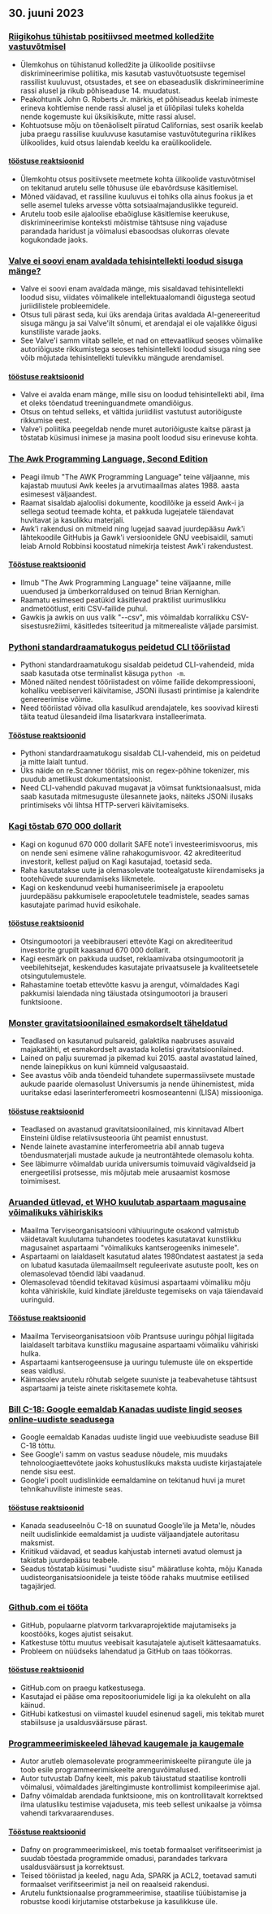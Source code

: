 

<CallToAction />

<Steps>

## 30. juuni 2023

### [Riigikohus tühistab positiivsed meetmed kolledžite vastuvõtmisel](https://www.latimes.com/politics/story/2023-06-29/supreme-court-strikes-down-affirmative-action-in-college-admissions)

- Ülemkohus on tühistanud kolledžite ja ülikoolide positiivse diskrimineerimise poliitika, mis kasutab vastuvõtuotsuste tegemisel rassilist kuuluvust, otsustades, et see on ebaseaduslik diskrimineerimine rassi alusel ja rikub põhiseaduse 14. muudatust.
- Peakohtunik John G. Roberts Jr. märkis, et põhiseadus keelab inimeste erineva kohtlemise nende rassi alusel ja et üliõpilasi tuleks kohelda nende kogemuste kui üksikisikute, mitte rassi alusel.
- Kohtuotsuse mõju on tõenäoliselt piiratud Californias, sest osariik keelab juba praegu rassilise kuuluvuse kasutamise vastuvõtutegurina riiklikes ülikoolides, kuid otsus laiendab keeldu ka eraülikoolidele.

#### [tööstuse reaktsioonid](http://news.ycombinator.com/item?id=36520658)

- Ülemkohtu otsus positiivsete meetmete kohta ülikoolide vastuvõtmisel on tekitanud arutelu selle tõhususe üle ebavõrdsuse käsitlemisel.
- Mõned väidavad, et rassiline kuuluvus ei tohiks olla ainus fookus ja et selle asemel tuleks arvesse võtta sotsiaalmajanduslikke tegureid.
- Arutelu toob esile ajaloolise ebaõigluse käsitlemise keerukuse, diskrimineerimise konteksti mõistmise tähtsuse ning vajaduse parandada haridust ja võimalusi ebasoodsas olukorras olevate kogukondade jaoks.

### [Valve ei soovi enam avaldada tehisintellekti loodud sisuga mänge?](https://old.reddit.com/r/aigamedev/comments/142j3yt/valve_is_not_willing_to_publish_games_with_ai/)

- Valve ei soovi enam avaldada mänge, mis sisaldavad tehisintellekti loodud sisu, viidates võimalikele intellektuaalomandi õigustega seotud juriidilistele probleemidele.
- Otsus tuli pärast seda, kui üks arendaja üritas avaldada AI-genereeritud sisuga mängu ja sai Valve'ilt sõnumi, et arendajal ei ole vajalikke õigusi kunstiliste varade jaoks.
- See Valve'i samm viitab sellele, et nad on ettevaatlikud seoses võimalike autoriõiguste rikkumistega seoses tehisintellekti loodud sisuga ning see võib mõjutada tehisintellekti tulevikku mängude arendamisel.

#### [tööstuse reaktsioonid](http://news.ycombinator.com/item?id=36522665)

- Valve ei avalda enam mänge, mille sisu on loodud tehisintellekti abil, ilma et oleks tõendatud treeninguandmete omandiõigus.
- Otsus on tehtud selleks, et vältida juriidilist vastutust autoriõiguste rikkumise eest.
- Valve'i poliitika peegeldab nende muret autoriõiguste kaitse pärast ja tõstatab küsimusi inimese ja masina poolt loodud sisu erinevuse kohta.

### [The Awk Programming Language, Second Edition](https://awk.dev/)

- Peagi ilmub "The AWK Programming Language" teine väljaanne, mis kajastab muutusi Awk keeles ja arvutimaailmas alates 1988. aasta esimesest väljaandest.
- Raamat sisaldab ajaloolisi dokumente, koodilõike ja esseid Awk-i ja sellega seotud teemade kohta, et pakkuda lugejatele täiendavat huvitavat ja kasulikku materjali.
- Awk'i rakendusi on mitmeid ning lugejad saavad juurdepääsu Awk'i lähtekoodile GitHubis ja Gawk'i versioonidele GNU veebisaidil, samuti leiab Arnold Robbinsi koostatud nimekirja teistest Awk'i rakendustest.

#### [Tööstuse reaktsioonid](http://news.ycombinator.com/item?id=36517525)

- Ilmub "The Awk Programming Language" teine väljaanne, mille uuendused ja ümberkorraldused on teinud Brian Kernighan.
- Raamatu esimesed peatükid käsitlevad praktilist uurimuslikku andmetöötlust, eriti CSV-failide puhul.
- Gawkis ja awkis on uus valik "--csv", mis võimaldab korralikku CSV-sisestusrežiimi, käsitledes tsiteeritud ja mitmerealiste väljade parsimist.

### [Pythoni standardraamatukogus peidetud CLI tööriistad](https://til.simonwillison.net/python/stdlib-cli-tools)

- Pythoni standardraamatukogu sisaldab peidetud CLI-vahendeid, mida saab kasutada otse terminalist käsuga `python -m`.
- Mõned näited nendest tööriistadest on võime failide dekompressiooni, kohaliku veebiserveri käivitamise, JSONi ilusasti printimise ja kalendrite genereerimise võime.
- Need tööriistad võivad olla kasulikud arendajatele, kes soovivad kiiresti täita teatud ülesandeid ilma lisatarkvara installeerimata.

#### [Tööstuse reaktsioonid](http://news.ycombinator.com/item?id=36515531)

- Pythoni standardraamatukogu sisaldab CLI-vahendeid, mis on peidetud ja mitte laialt tuntud.
- Üks näide on re.Scanner tööriist, mis on regex-põhine tokenizer, mis puudub ametlikust dokumentatsioonist.
- Need CLI-vahendid pakuvad mugavat ja võimsat funktsionaalsust, mida saab kasutada mitmesuguste ülesannete jaoks, näiteks JSONi ilusaks printimiseks või lihtsa HTTP-serveri käivitamiseks.

### [Kagi tõstab 670 000 dollarit](https://blog.kagi.com/safe-round)

- Kagi on kogunud 670 000 dollarit SAFE note'i investeerimisvoorus, mis on nende seni esimene väline rahakogumisvoor. 42 akrediteeritud investorit, kellest paljud on Kagi kasutajad, toetasid seda.
- Raha kasutatakse uute ja olemasolevate tootealgatuste kiirendamiseks ja tootehüvede suurendamiseks liikmetele.
- Kagi on keskendunud veebi humaniseerimisele ja erapooletu juurdepääsu pakkumisele erapooletutele teadmistele, seades samas kasutajate parimad huvid esikohale.

#### [tööstuse reaktsioonid](http://news.ycombinator.com/item?id=36517149)

- Otsingumootori ja veebibrauseri ettevõte Kagi on akrediteeritud investorite grupilt kaasanud 670 000 dollarit.
- Kagi eesmärk on pakkuda uudset, reklaamivaba otsingumootorit ja veebilehitsejat, keskendudes kasutajate privaatsusele ja kvaliteetsetele otsingutulemustele.
- Rahastamine toetab ettevõtte kasvu ja arengut, võimaldades Kagi pakkumisi laiendada ning täiustada otsingumootori ja brauseri funktsioone.

### [Monster gravitatsioonilained esmakordselt täheldatud](https://www.nature.com/articles/d41586-023-02167-7)

- Teadlased on kasutanud pulsareid, galaktika naabruses asuvaid majakatähti, et esmakordselt avastada koletisi gravitatsioonilained.
- Lained on palju suuremad ja pikemad kui 2015. aastal avastatud lained, nende lainepikkus on kuni kümneid valgusaastaid.
- See avastus võib anda tõendeid tuhandete supermassiivsete mustade aukude paaride olemasolust Universumis ja nende ühinemistest, mida uuritakse edasi laserinterferomeetri kosmoseantenni (LISA) missiooniga.

#### [tööstuse reaktsioonid](http://news.ycombinator.com/item?id=36520925)

- Teadlased on avastanud gravitatsioonilained, mis kinnitavad Albert Einsteini üldise relatiivsusteooria üht peamist ennustust.
- Nende lainete avastamine interferomeetria abil annab tugeva tõendusmaterjali mustade aukude ja neutrontähtede olemasolu kohta.
- See läbimurre võimaldab uurida universumis toimuvaid vägivaldseid ja energeetilisi protsesse, mis mõjutab meie arusaamist kosmose toimimisest.

### [Aruanded ütlevad, et WHO kuulutab aspartaam magusaine võimalikuks vähiriskiks](https://www.theguardian.com/society/2023/jun/29/aspartame-artificial-sweetener-possible-cancer-risk-carcinogenic)

- Maailma Terviseorganisatsiooni vähiuuringute osakond valmistub väidetavalt kuulutama tuhandetes toodetes kasutatavat kunstlikku magusainet aspartaami "võimalikuks kantserogeeniks inimesele".
- Aspartaami on laialdaselt kasutatud alates 1980ndatest aastatest ja seda on lubatud kasutada ülemaailmselt reguleerivate asutuste poolt, kes on olemasolevad tõendid läbi vaadanud.
- Olemasolevad tõendid tekitavad küsimusi aspartaami võimaliku mõju kohta vähiriskile, kuid kindlate järelduste tegemiseks on vaja täiendavaid uuringuid.

#### [Tööstuse reaktsioonid](http://news.ycombinator.com/item?id=36519942)

- Maailma Terviseorganisatsioon võib Prantsuse uuringu põhjal liigitada laialdaselt tarbitava kunstliku magusaine aspartaami võimaliku vähiriski hulka.
- Aspartaami kantserogeensuse ja uuringu tulemuste üle on ekspertide seas vaidlusi.
- Käimasolev arutelu rõhutab selgete suuniste ja teabevahetuse tähtsust aspartaami ja teiste ainete riskitasemete kohta.

### [Bill C-18: Google eemaldab Kanadas uudiste lingid seoses online-uudiste seadusega](https://www.ctvnews.ca/politics/google-set-to-remove-news-links-in-canada-meta-ends-contract-for-journalism-fellowship-as-bill-c-18-fallout-continues-1.6461557)

- Google eemaldab Kanadas uudiste lingid uue veebiuudiste seaduse Bill C-18 tõttu.
- See Google'i samm on vastus seaduse nõudele, mis muudaks tehnoloogiaettevõtete jaoks kohustuslikuks maksta uudiste kirjastajatele nende sisu eest.
- Google'i poolt uudislinkide eemaldamine on tekitanud huvi ja muret tehnikahuviliste inimeste seas.

#### [tööstuse reaktsioonid](http://news.ycombinator.com/item?id=36524662)

- Kanada seaduseelnõu C-18 on suunatud Google'ile ja Meta'le, nõudes neilt uudislinkide eemaldamist ja uudiste väljaandjatele autoritasu maksmist.
- Kriitikud väidavad, et seadus kahjustab interneti avatud olemust ja takistab juurdepääsu teabele.
- Seadus tõstatab küsimusi "uudiste sisu" määratluse kohta, mõju Kanada uudisteorganisatsioonidele ja teiste tööde rahaks muutmise eetilised tagajärjed.

### [Github.com ei tööta](https://github.com/status)

- GitHub, populaarne platvorm tarkvaraprojektide majutamiseks ja koostööks, koges ajutist seisakut.
- Katkestuse tõttu muutus veebisait kasutajatele ajutiselt kättesaamatuks.
- Probleem on nüüdseks lahendatud ja GitHub on taas töökorras.

#### [tööstuse reaktsioonid](http://news.ycombinator.com/item?id=36523843)

- GitHub.com on praegu katkestusega.
- Kasutajad ei pääse oma repositooriumidele ligi ja ka olekuleht on alla käinud.
- GitHubi katkestusi on viimastel kuudel esinenud sageli, mis tekitab muret stabiilsuse ja usaldusväärsuse pärast.

### [Programmeerimiskeeled lähevad kaugemale ja kaugemale](https://whileydave.com/2023/06/27/programming-languages-going-above-and-beyond/)

- Autor arutleb olemasolevate programmeerimiskeelte piirangute üle ja toob esile programmeerimiskeelte arenguvõimalused.
- Autor tutvustab Dafny keelt, mis pakub täiustatud staatilise kontrolli võimalusi, võimaldades järeltingimuste kontrollimist kompileerimise ajal.
- Dafny võimaldab arendada funktsioone, mis on kontrollitavalt korrektsed ilma ulatusliku testimise vajaduseta, mis teeb sellest unikaalse ja võimsa vahendi tarkvaraarenduses.

#### [Tööstuse reaktsioonid](http://news.ycombinator.com/item?id=36519497)

- Dafny on programmeerimiskeel, mis toetab formaalset verifitseerimist ja suudab tõestada programmide omadusi, parandades tarkvara usaldusväärsust ja korrektsust.
- Teised tööriistad ja keeled, nagu Ada, SPARK ja ACL2, toetavad samuti formaalset verifitseerimist ja neil on reaalseid rakendusi.
- Arutelu funktsionaalse programmeerimise, staatilise tüübistamise ja robustse koodi kirjutamise otstarbekuse ja kasulikkuse üle.

</Steps>
